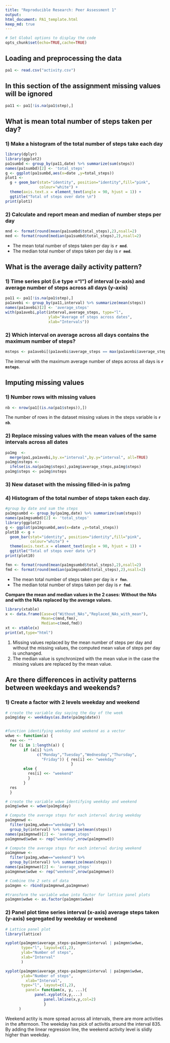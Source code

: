 ```yaml
---
title: "Reproducible Research: Peer Assessment 1"
output: 
html_document: PA1_template.html
keep_md: true
---
```


```r
# Set Global options to display the code
opts_chunk$set(echo=TRUE,cache=TRUE)
```

## Loading and preprocessing the data
```r
pa1 <- read.csv("activity.csv")
```

## In this section of the assignment missing values will be ignored
```r
pa11 <- pa1[!is.na(pa1$step),]
```

## What is mean total number of steps taken per day?

### 1) Make a histogram of the total number of steps take each day

```r
library(dplyr)
library(ggplot2)
pa1sumbd <- group_by(pa11,date) %>% summarize(sum(steps))
names(pa1sumbd)[2] <- 'total_steps'
g <- ggplot(pa1sumbd,aes(x=date ,y=total_steps))
plot1 <- 
  g + geom_bar(stat="identity", position="identity",fill="pink",
               colour="white") +
  theme(axis.text.x = element_text(angle = 90, hjust = 1)) +
  ggtitle("Total of steps over date \n")
print(plot1)

```



### 2) Calculate and report mean and median of number steps per day

```r
mnd <- format(round(mean(pa1sumbd$total_steps),2),nsall=2)
med <- format(round(median(pa1sumbd$total_steps),2),nsall=2)
```
- The mean total number of steps taken per day is **`r mnd`**.
- The median total number of steps taken per day is **`r med`**.





## What is the average daily activity pattern?

### 1) Time series plot (i.e type ="l") of interval (x-axis) and  average number of steps across all days (y-axis)


```r
pa11 <- pa1[!is.na(pa1$step),]
pa1avebi <- group_by(pa11,interval) %>% summarize(mean(steps))
names(pa1avebi)[2] <- 'average_steps'
with(pa1avebi,plot(interval,average_steps, type="l",
                   ylab="Average of steps across dates",
                   xlab="Intervals"))
```

### 2) Which interval on average across all days contains the maximum number of steps?


```r
msteps <- pa1avebi[(pa1avebi$average_steps == max(pa1avebi$average_steps)),1]
```

The interval with the maximum average number of steps across all days is **`r msteps`**.


## Imputing missing values

### 1) Number rows with missing values

```r
nb <- nrow(pa1[(is.na(pa1$steps)),])
```

The number of rows in the dataset missing values in the steps variable is **`r nb`**.


### 2) Replace missing values with the mean values of the same intervals across all dates

```r
pa1mg  <- 
  merge(pa1,pa1avebi,by.x="interval",by.y="interval", all=TRUE)
pa1mg$nsteps <- 
  ifelse(is.na(pa1mg$steps),pa1mg$average_steps,pa1mg$steps)
pa1mg$steps <- pa1mg$nsteps
```

### 3) New dataset with the missing filled-in is pa1mg

### 4) Histogram of the total number of steps taken each day.

```r
#group by date and sum the steps
pa1mgsumbd <- group_by(pa1mg,date) %>% summarize(sum(steps))
names(pa1mgsumbd)[2] <- 'total_steps'
library(ggplot2)
g <- ggplot(pa1mgsumbd,aes(x=date ,y=total_steps))
plot10 <- g +
  geom_bar(stat="identity", position="identity",fill="pink",
           colour="white") +
  theme(axis.text.x = element_text(angle = 90, hjust = 1)) +
  ggtitle("Total of steps over date \n")
print(plot10)

fmn <- format(round(mean(pa1mgsumbd$total_steps),2),nsall=2)
fmd <- format(round(median(pa1mgsumbd$total_steps),2),nsall=2)
```

- The mean total number of steps taken per day is **`r fmn`**.
- The median total number of steps taken per day is **`r fmd`**.



**Compare the mean and median values in the 2 cases: Without the NAs and with the NAs replaced by the average values.**

```r
library(xtable)
x <- data.frame(Case=c("Without_NAs","Replaced_NAs_with_mean"),
                Mean=c(mnd,fmn),
                Median=c(med,fmd))
xt <- xtable(x)
print(xt,type="html")
```

1. Missing values replaced by the mean number of steps per day and without the missing values, the computed mean value of steps per day is unchanged. 
2. The median value is synchronized with the mean value in the case the missing values are replaced by the mean value.

## Are there differences in activity patterns between weekdays and weekends?

### 1) Create a factor with 2 levels weekday and weekend

```r
# create the variable day saying the day of the week
pa1mg$day <- weekdays(as.Date(pa1mg$date))


#function identifying weekday and weekend as a vector
wdwe <- function(a) {
  res <<- ""
  for (i in 1:length(a)) { 
        if (a[i] %in% 
              c("Monday","Tuesday","Wednesday","Thursday",
                "Friday")) { res[i] <<- "weekday"
                             }
        else {
          res[i] <<- "weekend"
          }
        }
  res
  }

# create the variable wdwe identifying weekday and weekend
pa1mg$wdwe <- wdwe(pa1mg$day)

# Compute the average steps for each interval during weekday 
pa1mgmnwd <- 
  filter(pa1mg,wdwe=="weekday") %>%  
  group_by(interval) %>% summarize(mean(steps))
names(pa1mgmnwd)[2] <- 'average_steps'
pa1mgmnwd$wdwe <- rep("weekday",nrow(pa1mgmnwd))

# Compute the average steps for each interval during weekend
pa1mgmnwe <- 
  filter(pa1mg,wdwe=="weekend") %>%  
  group_by(interval) %>% summarize(mean(steps))
names(pa1mgmnwe)[2] <- 'average_steps'
pa1mgmnwe$wdwe <- rep("weekend",nrow(pa1mgmnwe))

# Combine the 2 sets of data 
pa1mgmn <- rbind(pa1mgmnwd,pa1mgmnwe)

#transform the variable wdwe into factor for lattice panel plots
pa1mgmn$wdwe <- as.factor(pa1mgmn$wdwe)
```

### 2) Panel plot time series interval (x-axis) average steps taken (y-axis) segregated by weekday or weekend

```r
# Lattice panel plot
library(lattice)

xyplot(pa1mgmn$average_steps~pa1mgmn$interval | pa1mgmn$wdwe, 
       type="l", layout=c(1,2),
       ylab="Number of steps",
       xlab="Interval"
       )

xyplot(pa1mgmn$average_steps~pa1mgmn$interval | pa1mgmn$wdwe,
       ylab="Number of steps",
	     xlab="Interval",
       type="l", layout=c(1,2),
	     panel= function(x, y, ...){
             panel.xyplot(x,y,...)
		         panel.lmline(x,y,col=2)
		         }
      )
```

Weekend actity is more spread across all intervals, there are more activities in the afternoon. The weekday has pick of activitis around the interval 835. By adding the linear regression line, the weekend activity level is slidly higher than weekday.